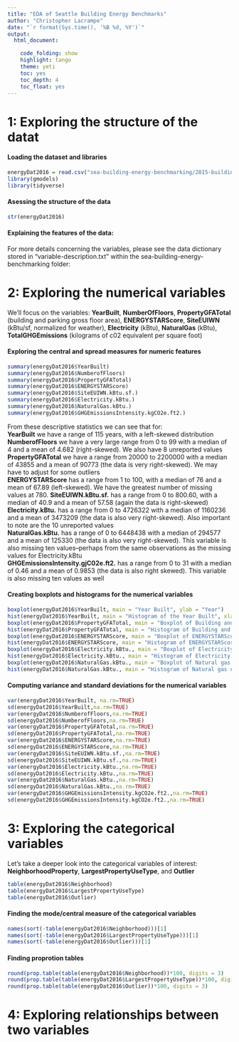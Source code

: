 ```yaml
---
title: "EDA of Seattle Building Energy Benchmarks"
author: "Christopher Lacrampe"
date: "`r format(Sys.time(), '%B %d, %Y')`"
output: 
  html_document:

    code_folding: show
    highlight: tango
    theme: yeti
    toc: yes
    toc_depth: 4
    toc_float: yes
---
```


# 1: Exploring the structure of the datat

#### Loading the dataset and libraries

```r
energyDat2016 = read.csv("sea-building-energy-benchmarking/2015-building-energy-benchmarking.csv")
library(gmodels)
library(tidyverse)
```

#### Asessing the structure of the data

```r
str(energyDat2016)
```

#### Explaining the features of the data:

For more details concerning the variables, please see the data dictionary stored in "variable-description.txt" within the sea-building-energy-benchmarking folder:

# 2: Exploring the numerical variables
We'll focus on the variables: **YearBuilt**, **NumberOfFloors**, **PropertyGFATotal** (building and parking gross floor area), **ENERGYSTARScore**, **SiteEUIWN** (kBtu/sf, normalized for weather), **Electricity** (kBtu), **NaturalGas** (kBtu), **TotalGHGEmissions** (kilograms of c02 equivalent per square foot)

#### Exploring the central and spread measures for numeric features

```r
summary(energyDat2016$YearBuilt)
summary(energyDat2016$NumberofFloors)
summary(energyDat2016$PropertyGFATotal)
summary(energyDat2016$ENERGYSTARScore)
summary(energyDat2016$SiteEUIWN.kBtu.sf.)
summary(energyDat2016$Electricity.kBtu.)
summary(energyDat2016$NaturalGas.kBtu.)
summary(energyDat2016$GHGEmissionsIntensity.kgCO2e.ft2.)
```

From these descriptive statistics we can see that for:  
**YearBuilt** we have a range of 115 years, with a left-skewed distribution  
**NumberofFloors** we have a very large range from 0 to 99 with a median of 4 and a mean of 4.682 (right-skewed). We also have 8 unreported values  
**PropertyGFATotal** we have a range from 20000 to 2200000 with a median of 43855 and a mean of 90773 (the data is very right-skewed). We may have to adjust for some outliers  
**ENERGYSTARScore** has a range from 1 to 100, with a median of 76 and a mean of 67.89 (left-skewed). We have the greatest number of missing values at 780.
**SiteEUIWN.kBtu.sf.** has a range from 0 to 800.60, with a median of 40.9 and a mean of 57.58 (again the data is right-skewed)  
**Electricity.kBtu.** has a range from 0 to 4726322 with a median of 1160236 and a mean of 3473209 (the data is also very right-skewed). Also important to note are the 10 unreported values  
**NaturalGas.kBtu.** has a range of 0 to 6448438 with a median of 294577 and a mean of 125330 (the data is also very right-skewed). This variable is also missing ten values--perhaps from the same observations as the missing values for Electricity.kBtu  
**GHGEmissionsIntensity.gjC02e.ft2.** has a range from 0 to 31 with a median of 0.46 and a mean of 0.9853 (the data is also right skewed). This variable is also missing ten values as well  

#### Creating boxplots and histograms for the numerical variables  

```r
boxplot(energyDat2016$YearBuilt, main = "Year Built", ylab = "Year")
hist(energyDat2016$YearBuilt, main = "Histogram of the Year Built", xlab = "Year")
boxplot(energyDat2016$PropertyGFATotal, main = "Boxplot of Building and Parking Gross Floor area", ylab = "Total square feet")
hist(energyDat2016$PropertyGFATotal, main = "Histogram of Building and Parking Gross Floor area", xlab = "Total square feet")
boxplot(energyDat2016$ENERGYSTARScore, main = "Boxplot of ENERGYSTARScore", ylab = "Score out of 100")
hist(energyDat2016$ENERGYSTARScore, main = "Histogram of ENERGYSTARScore", xlab = "Score out of 100")
boxplot(energyDat2016$Electricity.kBtu., main = "Boxplot of Electricity usage", ylab = "kilo Brittish thermal units")
hist(energyDat2016$Electricity.kBtu., main = "Histogram of Electricity usage", xlab = "kilo Brittish thermal units")
boxplot(energyDat2016$NaturalGas.kBtu., main = "Boxplot of Natural gas usage", ylab = "kilo Brittish thermal units")
hist(energyDat2016$NaturalGas.kBtu., main = "Histogram of Natural gas usage", xlab = "kilo Brittish thermal units")
```

#### Computing variance and standard deviations for the numerical variables

```r
var(energyDat2016$YearBuilt, na.rm=TRUE)
sd(energyDat2016$YearBuilt,na.rm=TRUE)
var(energyDat2016$NumberofFloors,na.rm=TRUE)
sd(energyDat2016$NumberofFloors,na.rm=TRUE)
var(energyDat2016$PropertyGFATotal,na.rm=TRUE)
sd(energyDat2016$PropertyGFATotal,na.rm=TRUE)
var(energyDat2016$ENERGYSTARScore,na.rm=TRUE)
sd(energyDat2016$ENERGYSTARScore,na.rm=TRUE)
var(energyDat2016$SiteEUIWN.kBtu.sf.,na.rm=TRUE)
sd(energyDat2016$SiteEUIWN.kBtu.sf.,na.rm=TRUE)
var(energyDat2016$Electricity.kBtu.,na.rm=TRUE)
sd(energyDat2016$Electricity.kBtu.,na.rm=TRUE)
var(energyDat2016$NaturalGas.kBtu.,na.rm=TRUE)
sd(energyDat2016$NaturalGas.kBtu.,na.rm=TRUE)
var(energyDat2016$GHGEmissionsIntensity.kgCO2e.ft2.,na.rm=TRUE)
sd(energyDat2016$GHGEmissionsIntensity.kgCO2e.ft2.,na.rm=TRUE)
```

# 3: Exploring the categorical variables  
Let's take a deeper look into the categorical variables of interest: **NeighborhoodProperty**, **LargestPropertyUseType**, and **Outlier**  
```r
table(energyDat2016$Neighborhood)
table(energyDat2016$LargestPropertyUseType)
table(energyDat2016$Outlier)
```

#### Finding the mode/central measure of the categorical variables
```r
names(sort(-table(energyDat2016$Neighborhood)))[1]
names(sort(-table(energyDat2016$LargestPropertyUseType)))[1]
names(sort(-table(energyDat2016$Outlier)))[1]
```

#### Finding proprotion tables 

```r
round(prop.table(table(energyDat2016$Neighborhood))*100, digits = 3)
round(prop.table(table(energyDat2016$LargestPropertyUseType))*100, digits = 3)
round(prop.table(table(energyDat2016$Outlier))*100, digits = 3)
```

# 4: Exploring relationships between two variables
